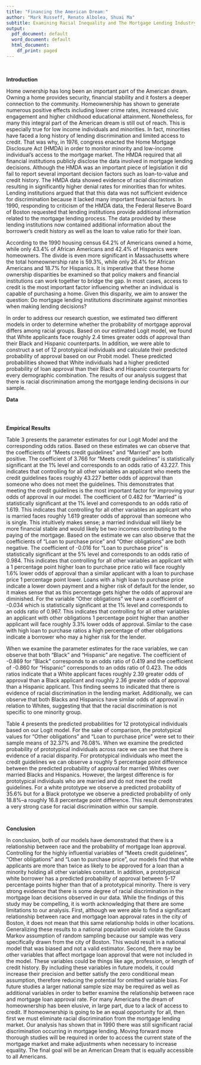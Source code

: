 ```yaml
---
title: "Financing the American Dream:"
author: "Mark Russeff, Renato Albolea, Shuai Ma"
subtitle: Examining Racial Inequality and The Mortgage Lending Industry  
output:
  pdf_document: default
  word_document: default
  html_document:
    df_print: paged
---
```

&nbsp;
&nbsp;
\linespread{1.5}
\large

__Introduction__

Home ownership has long been an important part of the American dream. Owning a home provides security, financial stability and it fosters a deeper connection to the community. Homeownership has shown to generate numerous positive effects including lower crime rates, increased civic engagement\footnote{DiPasquale, Denise, and Edward L. Glaeser. "Incentives and social capital: Are homeowners better citizens?." Journal of urban Economics 45.2 (1999): 354-384.} and higher childhood educational attainment\footnote{Aaronson, Daniel. "A Note on the Benefits of Homeownership." Journal of Urban Economics 47.3 (2000): 356-369.}. Nonetheless, for many this integral part of the American dream is still out of reach. This is especially true for low income individuals and minorities. In fact, minorities have faced a long history of lending discrimination and limited access to credit. That was why, in 1976, congress enacted the Home Mortgage Disclosure Act (HMDA) in order to monitor minority and low-income individual’s access to the mortgage market. The HMDA required that all financial institutions publicly disclose the data involved in mortgage lending decisions. Although the HMDA was an important piece of legislation it did fail to report several important decision factors such as loan-to-value and credit history. The HMDA data showed evidence of racial discrimination resulting in significantly higher denial rates for minorities than for whites. Lending institutions argued that that this data was not sufficient evidence for discrimination because it lacked many important financial factors. In 1990, responding to criticism of the HMDA data, the Federal Reserve Board of Boston requested that lending institutions provide additional information related to the mortgage lending process. The data provided by these lending institutions now contained additional information about the borrower’s credit history as well as the loan to value ratio for their loan. 

According to the 1990 housing census\footnote{U.S. Census Bureau, "Historical Census of Housing
Ownership", 1990, https://www.census.gov/hhes/www/housing/census/historic/ownrate.html} 64.2% of Americans owned a home, while only 43.4% of African Americans and 42.4% of Hispanics were homeowners. The divide is even more significant in Massachusetts where the total homeownership rate is 59.3%, while only 26.4% for African Americans and 18.7% for Hispanics. It is imperative that these home ownership disparities be examined so that policy makers and financial institutions can work together to bridge the gap. In most cases, access to credit is the most important factor influencing whether an individual is capable of purchasing a home. Given this disparity, we aim to answer the question: Do mortgage lending institutions discriminate against minorities when making lending decisions?

 In order to address our research question, we estimated two different models in order to determine whether the probability of mortgage approval differs among racial groups. Based on our estimated Logit model, we found that White applicants face roughly 2.4 times greater odds of approval than their Black and Hispanic counterparts. In addition, we were able to construct a set of 12 prototypical individuals and calculate their predicted probability of approval based on our Probit model. These predicted probabilities showed that White individuals had a higher predicted probability of loan approval than their Black and Hispanic counterparts for every demographic combination. The results of our analysis suggest that there is racial discrimination among the mortgage lending decisions in our sample.


__Data__

  
&nbsp;
&nbsp;


\begin{table}[!htbp] \centering 
  \caption{Descriptive statistics - \textbf{All}} 
  \label{} 
\begin{tabular}{@{\extracolsep{5pt}}lccccc} 
\\[-1.8ex]\hline 
\hline \\[-1.8ex] 
Statistic & \multicolumn{1}{c}{Mean} & \multicolumn{1}{c}{St. Dev.} & \multicolumn{1}{c}{Min} & \multicolumn{1}{c}{Max} \\ 
\hline \\[-1.8ex] 
Approved & 0.88 & 0.33 & 0 & 1 \\ 
Meets credit guidelines & 0.91 & 0.28 & 0 & 1 \\ 
Other obligations (\% of income) & 32.37 & 8.25 & 0 & 95 \\ 
Loan to purchase price (\%) & 76.08 & 16.76 & 2 & 100 \\ 
Married & 0.66 & 0.47 & 0 & 1 \\ 
\hline \\[-1.8ex] 
\end{tabular} 
\end{table}
```r

```

\begin{table}[!htbp] \centering 
  \caption{Descriptive statistics - \textbf{Race}} 
  \label{} 
\begin{tabular}{@{\extracolsep{5pt}}lccccc} 
\\[-1.8ex]\hline 
\hline \\[-1.8ex] 
Statistic & \multicolumn{1}{c}{Mean} & \multicolumn{1}{c}{St. Dev.} & \multicolumn{1}{c}{Min} & \multicolumn{1}{c}{Max} \\ 
\hline \\[-1.8ex] 
\textbf{White} (n = 1641)\\
\hspace{2ex}Approved & 0.91 & 0.29 & 0 & 1 \\ 
\hspace{2ex}Meets credit guidelines & 0.94 & 0.24 & 0 & 1 \\ 
\hspace{2ex}Other obligations (\% of income) & 31.99 & 8.18 & 0 & 95 \\ 
\hspace{2ex}Loan to purchase price (\%) & 74.78 & 17.17 & 2 & 100 \\ 
\hspace{2ex}Married & 0.66 & 0.47 & 0 & 1 \\ 
\textbf{Black} (n = 192)\\
\hspace{2ex}Approved & 0.67 & 0.47 & 0 & 1 \\ 
\hspace{2ex}Meets credit guidelines & 0.72 & 0.45 & 0 & 1 \\ 
\hspace{2ex}Other obligations (\% of income) & 35.03 & 8.13 & 5.60 & 63 \\ 
\hspace{2ex}Loan to purchase price (\%) & 82.89 & 12.63 & 28.99 & 100 \\ 
\hspace{2ex}Married & 0.61 & 0.49 & 0 & 1 \\ 
\textbf{Hispanic} (n = 104)\\
\hspace{2ex}Approved & 0.78 & 0.42 & 0 & 1 \\ 
\hspace{2ex}Meets credit guidelines & 0.87 & 0.34 & 0 & 1 \\ 
\hspace{2ex}Other obligations (\% of income) & 33.32 & 8.56 & 14.60 & 62 \\ 
\hspace{2ex}Loan to purchase price (\%) & 83.91 & 10.92 & 40 & 100 \\ 
\hspace{2ex}Married & 0.71 & 0.46 & 0 & 1 \\ 
\hline \\[-1.8ex] 
\end{tabular} 
\end{table}

 
__Empirical Results__

Table 3 presents the parameter estimates for our Logit Model and the corresponding odds ratios. Based on these estimates we can observe that the coefficients of “Meets credit guidelines” and “Married” are both positive. The coefficient of 3.766 for “Meets credit guidelines” is statistically significant at the 1% level and corresponds to an odds ratio of 43.227. This indicates that controlling for all other variables an applicant who meets the credit guidelines faces roughly 43.227 better odds of approval than someone who does not meet the guidelines. This demonstrates that meeting the credit guidelines is the most important factor for improving your odds of approval in our model. The coefficient of 0.482 for “Married” is statistically significant at the 1% level and corresponds to an odds ratio of 1.619. This indicates that controlling for all other variables an applicant who is married faces roughly 1.619 greater odds of approval than someone who is single. This intuitively makes sense; a married individual will likely be more financial stable and would likely be two incomes contributing to the paying of the mortgage. Based on the estimate we can also observe that the coefficients of “Loan to purchase price” and “Other obligations” are both negative. The coefficient of -0.016 for “Loan to purchase price” is statistically significant at the 5% level and corresponds to an odds ratio of 0.984. This indicates that controlling for all other variables an applicant with a 1 percentage point higher loan to purchase price ratio will face roughly 1.6% lower odds of approval than a similar applicant with a loan to purchase price 1 percentage point lower. Loans with a high loan to purchase price indicate a lower down payment and a higher risk of default for the lender, so it makes sense that as this percentage gets higher the odds of approval are diminished.  For the variable “Other obligations” we have a coefficient of -0.034 which is statistically significant at the 1% level and corresponds to an odds ratio of 0.967. This indicates that controlling for all other variables an applicant with other obligations 1 percentage point higher than another applicant will face roughly 3.3% lower odds of approval. Similar to the case with high loan to purchase ratios a high percentage of other obligations indicate a borrower who may a higher risk for the lender.  

When we examine the parameter estimates for the race variables, we can observe that both “Black” and “Hispanic” are negative. The coefficient of -0.869 for “Black” corresponds to an odds ratio of 0.419 and the coefficient of -0.860 for “Hispanic” corresponds to an odds ratio of 0.423. The odds ratios indicate that a White applicant faces roughly 2.39 greater odds of approval than a Black applicant and roughly 2.36 greater odds of approval than a Hispanic applicant. This finding seems to indicated that there is evidence of racial discrimination in the lending market. Additionally, we can observe that both Blacks and Hispanics have similar odds of approval in relation to Whites, suggesting that that the racial discrimination is not specific to one minority group.


\begin{table}[!htbp] \centering 
  \caption{Estimated Logit Model} 
  \label{} 
\begin{tabular}{@{\extracolsep{5pt}}lcc} 
\\[-1.8ex]\hline 
\hline \\[-1.8ex] 
 & \multicolumn{2}{c}{\textit{Dependent variable:}} \\ 
\cline{2-3} 
\\[-1.8ex] & \multicolumn{2}{c}{Approved Loan} \\ 
\\[-1.8ex] & Estimate & Odds Ratio\\ 
\hline \\[-1.8ex] 
 Meets credit guidelines & 3.766$^{***}$ & 43.227 \\ 
  & (0.221) \\ 
  & & \\ 
 Other obligations (\% of income) & $-$0.034$^{***}$ & 0.967 \\ 
  & (0.011) \\ 
  & & \\ 
 Loan to purchase price (\%) & $-$0.016$^{**}$ & 0.984 \\ 
  & (0.007) \\ 
  & & \\ 
 Married & 0.482$^{***}$ & 1.619 \\ 
  & (0.185) \\ 
  & & \\ 
 Black & $-$0.869$^{***}$ & 0.419 \\ 
  & (0.243) \\ 
  & & \\ 
 Hispanic & $-$0.860$^{***}$ & 0.423 \\ 
  & (0.323) \\ 
  & & \\ 
 Constant & 1.233$^{*}$ & 3.431 \\ 
  & (0.685) \\ 
  & & \\ 
\hline \\[-1.8ex] 
Observations & 1,937 \\ 
Log Likelihood & $-$462.546 \\ 
Akaike Inf. Crit. & 939.091 \\ 
\hline 
\hline \\[-1.8ex] 
\textit{Notes:} & \multicolumn{1}{r}{$^{*}$p$<$0.1; $^{**}$p$<$0.05; $^{***}$p$<$0.01} \\ 
\textit{Reference category:} white\\
Standar Errors in parenthesis\\ 
\end{tabular} 
\end{table} 


Table 4 presents the predicted probabilities for 12 prototypical individuals based on our Logit model. For the sake of comparison, the prototypical values for “Other obligations” and “Loan to purchase price” were set to their sample means of 32.37% and 76.08%. When we examine the predicted probability of prototypical individuals across race we can see that there is evidence of a racial disparity. For prototypical individuals who meet the credit guidelines we can observe a roughly 5 percentage point difference between the predicted probability of approval for married Whites over married Blacks and Hispanics. However, the largest difference is for prototypical individuals who are married and do not meet the credit guidelines. For a white prototype we observe a predicted probability of 35.6% but for a Black prototype we observe a predicted probability of only 18.8%--a roughly 16.8 percentage point difference. This result demonstrates a very strong case for racial discrimination within our sample.


\begin{table}[!htbp] \centering 
  \caption{Predicted Probability of Loan Approval - \textbf{Logit}} 
  \label{} 
\begin{tabular}{@{\extracolsep{5pt}}lccccc} 
\\[-1.8ex]\hline 
\hline \\[-1.8ex] 
& \multicolumn{1}{c}{White} & \multicolumn{1}{c}{Black} & \multicolumn{1}{c}{Hispanic} \\ 
\hline \\[-1.8ex] 
Meets credit guidelines, Married & 96.0\% & 90.9\% & 91.0\% \\
Meets credit guidelines, Single & 93.7\% & 86.1\% & 86.2\% \\ 
Does not meet credit guidelines, Married & 35.6\% & 18.8\% & 19.0\% \\ 
Does not meet credit guidelines, Single & 25.5\% & 12.5\% & 12.6\% \\ 
\hline \\[-1.8ex] 
\textit{Notes:} Other obligations set at sample mean of 32.37\% \\
Loan to purchase price set at sample mean of 76.08\% \\
\end{tabular} 
\end{table}
```r

```

\begin{table}[!htbp] \centering 
  \caption{Estimated Probit Model} 
  \label{} 
\begin{tabular}{@{\extracolsep{5pt}}lc} 
\\[-1.8ex]\hline 
\hline \\[-1.8ex] 
Race & \multicolumn{1}{c}{\textit{Dependent variable:}} \\ 
\cline{2-2} 
\\[-1.8ex] & Approved Loan \\ 
\hline \\[-1.8ex] 
  Meets credit guidelines & 2.169$^{***}$ \\ 
  & (0.123) \\ 
  & \\
 Other obligations (\% of income) & $-$0.016$^{***}$ \\ 
  & (0.005) \\ 
  & \\ 
 Loan to purchase price (\%) & $-$0.007$^{**}$ \\ 
  & (0.003) \\ 
  & \\ 
 Married & 0.239$^{***}$ \\ 
  & (0.092) \\ 
  & \\ 
 Black & $-$0.450$^{***}$ \\ 
  & (0.128) \\ 
  & \\ 
 Hispanic & $-$0.444$^{***}$ \\ 
  & (0.169) \\ 
  & \\ 
 Constant & 0.435 \\ 
  & (0.337) \\ 
  & \\ 
\hline \\[-1.8ex] 
Observations & 1,937 \\ 
Log Likelihood & $-$462.491 \\ 
Akaike Inf. Crit. & 938.982 \\ 
\hline 
\hline \\[-1.8ex] 
\textit{Notes:} & \multicolumn{1}{r}{$^{*}$p$<$0.1; $^{**}$p$<$0.05; $^{***}$p$<$0.01} \\ 
\textit{Reference category:} white\\
Standar Errors in parenthesis\\
\end{tabular} 
\end{table} 
```r

```
\begin{table}[!htbp] \centering 
  \caption{Predicted Probability of Loan Approval - \textbf{Probit}} 
  \label{} 
\begin{tabular}{@{\extracolsep{5pt}}lccccc} 
\\[-1.8ex]\hline 
\hline \\[-1.8ex] 
& \multicolumn{1}{c}{White} & \multicolumn{1}{c}{Black} & \multicolumn{1}{c}{Hispanic} \\ 
\hline \\[-1.8ex] 
Meets credit guidelines, Married & 96.1\% & 90.4\% & 90.5\% \\
Meets credit guidelines, Single & 93.6\% & 85.7\% & 85.9\% \\ 
Does not meet credit guidelines, Married & 34.0\% & 19.4\% & 19.6\% \\ 
Does not meet credit guidelines, Single & 25.8\% & 13.5\% & 13.7\% \\ 
\hline \\[-1.8ex] 
\textit{Notes:} Other obligations set at sample mean of 32.37\% \\
Loan to purchase price set at sample mean of 76.08\% \\
\end{tabular} 
\end{table}

__Conclusion__

In conclusion, both of our models have demonstrated that there is a relationship between race and the probability of mortgage loan approval. Controlling for the highly influential variables of “Meets credit guidelines”, “Other obligations” and “Loan to purchase price”, our models find that white applicants are more than twice as likely to be approved for a loan than a minority holding all other variables constant. In addition, a prototypical white borrower has a predicted probability of approval between 5-17 percentage points higher than that of a prototypical minority. There is very strong evidence that there is some degree of racial discrimination in the mortgage loan decisions observed in our data. 
While the findings of this study may be compelling, it is worth acknowledging that there are some limitations to our analysis. First, although we were able to find a significant relationship between race and mortgage loan approval rates in the city of Boston, it does not mean that this same relationship holds in other locations. Generalizing these results to a national population would violate the Gauss Markov assumption of random sampling because our sample was very specifically drawn from the city of Boston. This would result in a national model that was biased and not a valid estimator. Second, there may be other variables that affect mortgage loan approval that were not included in the model. These variables could be things like age, profession, or length of credit history. By including these variables in future models, it could increase their precision and better satisfy the zero conditional mean assumption, therefore reducing the potential for omitted variable bias. For future studies a larger national sample size may be required as well as additional variables in order to better examine the relationship between race and mortgage loan approval rate.
For many Americans the dream of homeownership has been elusive, in large part, due to a lack of access to credit. If homeownership is going to be an equal opportunity for all, then first we must eliminate racial discrimination from the mortgage lending market. Our analysis has shown that in 1990 there was still significant racial discrimination occurring in mortgage lending. Moving forward more thorough studies will be required in order to access the current state of the mortgage market and make adjustments when necessary to increase equality. The final goal will be an American Dream that is equally accessible to all Americans.

